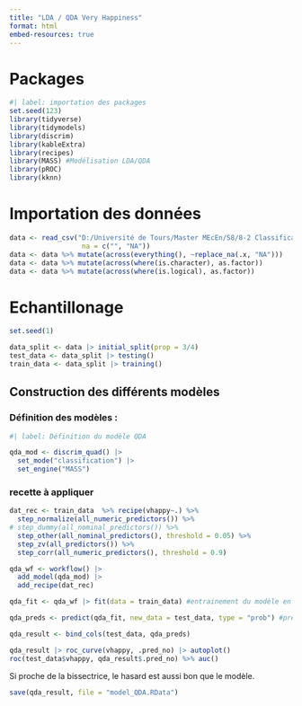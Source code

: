 ```yaml
---
title: "LDA / QDA Very Happiness"
format: html
embed-resources: true
---
```


# Packages

```r
#| label: importation des packages
set.seed(123)
library(tidyverse)
library(tidymodels)
library(discrim)
library(kableExtra)
library(recipes)
library(MASS) #Modélisation LDA/QDA
library(pROC)
library(kknn)
```

# Importation des données

```r
data <- read_csv("D:/Université de Tours/Master MEcEn/S8/8-2 Classification supervisée/Projet HAPPINESS/R_ happiness_files/vhappy/vhappy.csv",
                  na = c("", "NA"))
data <- data %>% mutate(across(everything(), ~replace_na(.x, "NA")))
data <- data %>% mutate(across(where(is.character), as.factor))
data <- data %>% mutate(across(where(is.logical), as.factor))
```

# Echantillonage 
```r
set.seed(1)

data_split <- data |> initial_split(prop = 3/4)
test_data <- data_split |> testing()
train_data <- data_split |> training()
```

## Construction des différents modèles

### Définition des modèles :

```r
#| label: Définition du modèle QDA

qda_mod <- discrim_quad() |> 
  set_mode("classification") |> 
  set_engine("MASS")
```

### recette à appliquer 

```r
dat_rec <- train_data  %>% recipe(vhappy~.) %>% 
  step_normalize(all_numeric_predictors()) %>% 
# step_dummy(all_nominal_predictors()) %>% 
  step_other(all_nominal_predictors(), threshold = 0.05) %>% 
  step_zv(all_predictors()) %>% 
  step_corr(all_numeric_predictors(), threshold = 0.9)
```

```r
qda_wf <- workflow() |> 
  add_model(qda_mod) |> 
  add_recipe(dat_rec)
```

```r
qda_fit <- qda_wf |> fit(data = train_data) #entrainement du modèle en fonction du workflow et par rapport à la data d'entrainement

qda_preds <- predict(qda_fit, new_data = test_data, type = "prob") #predit la test_data grâce aux données d'entrainements

qda_result <- bind_cols(test_data, qda_preds)
```

```r
qda_result |> roc_curve(vhappy, .pred_no) |> autoplot()
roc(test_data$vhappy, qda_result$.pred_no) %>% auc()
```

Si proche de la bissectrice, le hasard est aussi bon que le modèle.

```r
save(qda_result, file = "model_QDA.RData")
```

